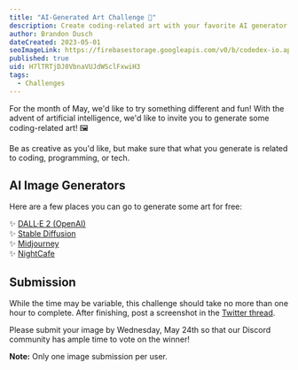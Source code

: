 ```yaml
---
title: "AI-Generated Art Challenge 🤖"
description: Create coding-related art with your favorite AI generator!
author: Brandon Dusch
dateCreated: 2023-05-01
seoImageLink: https://firebasestorage.googleapis.com/v0/b/codedex-io.appspot.com/o/blogs%2Fcode-challenge-ai-art%2Fbanner.png?alt=media&token=932acef9-6f89-4836-b5dc-f7a35d5e7668
published: true
uid: H7lTRTjDJ0VbnaVUJdWSclFxwiH3
tags:
  - Challenges
---
```


For the month of May, we'd like to try something different and fun! With the advent of artificial intelligence, we'd like to invite you to generate some coding-related art! 🖼️

Be as creative as you'd like, but make sure that what you generate is related to coding, programming, or tech.

## AI Image Generators 

Here are a few places you can go to generate some art for free:

✨ <a href="https://openai.com/product/dall-e-2" target="_blank">DALL·E 2 (OpenAI)</a>  
✨ <a href="https://stablediffusionweb.com/" target="_blank">Stable Diffusion</a>  
✨ <a href="https://www.midjourney.com/home/?callbackUrl=%2Fapp%2F" target="_blank">Midjourney</a>  
✨ <a href="https://nightcafe.studio/" target="_blank">NightCafe</a>  

## Submission

While the time may be variable, this challenge should take no more than one hour to complete. After finishing, post a screenshot in the <a href="https://twitter.com/codedex_io/status/1653793982600577025" target="_blank">Twitter thread</a>.

Please submit your image by Wednesday, May 24th so that our Discord community has ample time to vote on the winner!

**Note:** Only one image submission per user.
